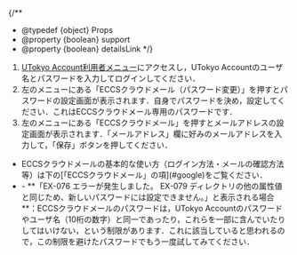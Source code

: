 
{/**
  * @typedef {object} Props
  * @property {boolean} support
  * @property {boolean} detailsLink
  */}

1. [UTokyo Account利用者メニュー](https://utacm.adm.u-tokyo.ac.jp/webmtn/LoginServlet)にアクセスし，UTokyo Accountのユーザ名とパスワードを入力してログインしてください．
2. 左のメニューにある「ECCSクラウドメール（パスワード変更）」を押すとパスワードの設定画面が表示されます．自身でパスワードを決め，設定してください．これはECCSクラウドメール専用のパスワードです．
3. 左のメニューにある「ECCSクラウドメール」を押すとメールアドレスの設定画面が表示されます．「メールアドレス」欄に好みのメールアドレスを入力して，「保存」ボタンを押してください．

<ul>
  <If cond={props.detailsLink}>
    <li>
      ECCSクラウドメールの基本的な使い方（ログイン方法・メールの確認方法等）は下の[「ECCSクラウドメール」の項](#google)をご覧ください．
    </li>
  </If>
  <li>
    <Help lang="ja" support={props.support}>
      - **「EX-076 エラーが発生しました。 EX-079 ディレクトリの他の属性値と同じため、新しいパスワードには設定できません。」と表示される場合**：ECCSクラウドメールのパスワードは，UTokyo Accountのパスワードやユーザ名（10桁の数字）と同一であったり，これらを一部に含んでいたりしてはいけない，という制限があります．これに該当していると思われるので，この制限を避けたパスワードでもう一度試してみてください．
    </Help>
  </li>
</ul>
